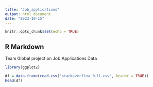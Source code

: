 ```yaml
---
title: "Job_applications"
output: html_document
date: "2023-10-15"
---
```


```r
knitr::opts_chunk$set(echo = TRUE)
```

## R Markdown
Team Global project on Job Applications Data
```r
library(ggplot2)

```



```r
df = data.frame(read.csv('stackoverflow_full.csv', header = TRUE))
head(df)
```

